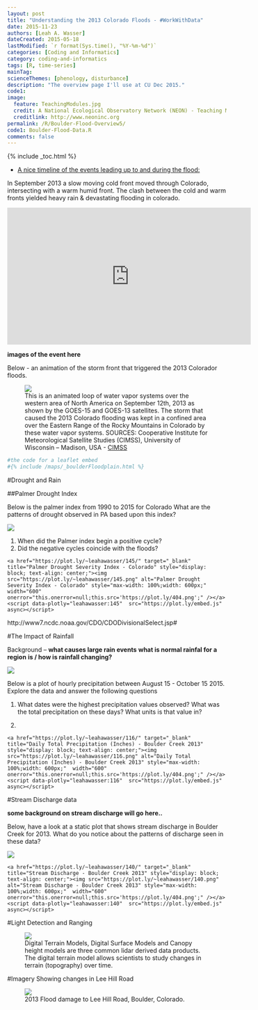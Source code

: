 ```yaml
---
layout: post
title: "Understanding the 2013 Colorado Floods - #WorkWithData"
date: 2015-11-23
authors: [Leah A. Wasser]
dateCreated: 2015-05-18
lastModified: `r format(Sys.time(), "%Y-%m-%d")`
categories: [Coding and Informatics]
category: coding-and-informatics
tags: [R, time-series]
mainTag:
scienceThemes: [phenology, disturbance]
description: "The overview page I'll use at CU Dec 2015."
code1:
image:
  feature: TeachingModules.jpg
  credit: A National Ecological Observatory Network (NEON) - Teaching Module
  creditlink: http://www.neoninc.org
permalink: /R/Boulder-Flood-Overview5/
code1: Boulder-Flood-Data.R
comments: false
---
```


{% include _toc.html %}

 
* <a href="http://coflood2013.colostate.edu/timeline_impacts.html" target="_blank">A nice timeline of the events leading up to and during the flood:</a>

In September 2013 a slow moving cold front moved through Colorado, intersecting 
with a warm humid front. The clash between the cold and warm fronts yielded 
heavy rain & devastating flooding in colorado.


<iframe width="560" height="315" src="https://www.youtube.com/embed/XwbdAJGvj_o" frameborder="0" allowfullscreen></iframe>

**images of the event here**


Below - an animation of the storm front that triggered the 2013 Colorador floods.

<figure>
<a href="https://en.wikipedia.org/wiki/2013_Colorado_floods#/media/File:North_American_Water_Vapor_Systems.gif">
    <img src="https://upload.wikimedia.org/wikipedia/commons/9/97/North_American_Water_Vapor_Systems.gif"></a>
    <figcaption>This is an animated loop of water vapor systems over the western 
    area of North America on September 12th, 2013 as shown by the GOES-15 and 
    GOES-13 satellites. The storm that caused the 2013 Colorado flooding was 
    kept in a confined area over the Eastern Range of the Rocky Mountains in 
    Colorado by these water vapor systems. SOURCES: Cooperative Institute for
    Meteorological Satellite Studies (CIMSS), University of Wisconsin – Madison,
    USA -
    [CIMSS](http://cimss.ssec.wisc.edu/goes/blog/archives/13876)</figcaption>

</figure>


```r
#the code for a leaflet embed
#{% include /maps/_boulderFloodplain.html %}

```



#Drought and Rain

##Palmer Drought Index

Below is the palmer index from 1990 to 2015 for Colorado
What are the patterns of drought observed in PA based upon this index?

![]({{ site.baseurl }}/images/rfigs/2015-12-03-Boulder-Flood-Time-Series/drought-data-1.png)


1. When did the Palmer index begin a positive cycle? 
2. Did the negative cycles coincide with the floods?


<div>
    <a href="https://plot.ly/~leahawasser/145/" target="_blank" title="Palmer Drought Severity Index - Colorado" style="display: block; text-align: center;"><img src="https://plot.ly/~leahawasser/145.png" alt="Palmer Drought Severity Index - Colorado" style="max-width: 100%;width: 600px;"  width="600" onerror="this.onerror=null;this.src='https://plot.ly/404.png';" /></a>
    <script data-plotly="leahawasser:145"  src="https://plot.ly/embed.js" async></script>
</div>


http://www7.ncdc.noaa.gov/CDO/CDODivisionalSelect.jsp#

#The Impact of Rainfall

Background -- 
**what causes large rain events**
**what is normal rainfal for a region**
**is / how is rainfall changing?**


![ ]({{ site.baseurl }}/images/rfigs/2015-12-03-Boulder-Flood-Time-Series/import-precip-1.png) 

Below is a plot of hourly precipitation between August 15 - October 15 2015. Explore
the data and answer the following questions

1. What dates were the highest precipitation values observed? What was the total 
precipitation on these days? What units is that value in?

2. 


<div>
    <a href="https://plot.ly/~leahawasser/116/" target="_blank" title="Daily Total Precipitation (Inches) - Boulder Creek 2013" style="display: block; text-align: center;"><img src="https://plot.ly/~leahawasser/116.png" alt="Daily Total Precipitation (Inches) - Boulder Creek 2013" style="max-width: 100%;width: 600px;"  width="600" onerror="this.onerror=null;this.src='https://plot.ly/404.png';" /></a>
    <script data-plotly="leahawasser:116"  src="https://plot.ly/embed.js" async></script>
</div>



#Stream Discharge data

**some background on stream discharge will go here..**

Below, have a look at a static plot that shows stream discharge in Boulder Creek
for 2013. What do you notice about the patterns of discharge seen in these data?

![ ]({{ site.baseurl }}/images/rfigs/2015-12-03-Boulder-Flood-Time-Series/plot-flood-data-1.png) 

<div>
    <a href="https://plot.ly/~leahawasser/140/" target="_blank" title="Stream Discharge - Boulder Creek 2013" style="display: block; text-align: center;"><img src="https://plot.ly/~leahawasser/140.png" alt="Stream Discharge - Boulder Creek 2013" style="max-width: 100%;width: 600px;"  width="600" onerror="this.onerror=null;this.src='https://plot.ly/404.png';" /></a>
    <script data-plotly="leahawasser:140"  src="https://plot.ly/embed.js" async></script>
</div>

#Light Detection and Ranging

<figure>

<img src="http://data-lessons.github.io/NEON-R-Spatial-Raster/images/raster_timeseries/lidarTree-height.png">
<figcaption>Digital Terrain Models, Digital Surface Models and Canopy height
models are three common lidar derived data products. The digital terrain model
allows scientists to study changes in terrain (topography) over time.
</figcaption>
</figure>

#Imagery Showing changes in Lee Hill Road

<figure>

<img src="http://neonhighered.org/websiteGraphics/2013-Boulder-flood-data.gif
">
<figcaption>2013 Flood damage to Lee Hill Road, Boulder, Colorado.
</figcaption>
</figure>



